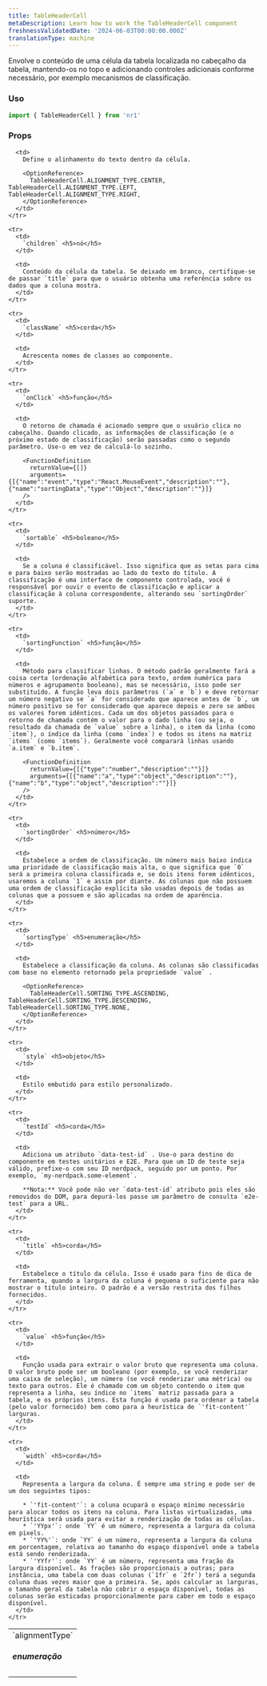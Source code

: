 ```yaml
---
title: TableHeaderCell
metaDescription: Learn how to work the TableHeaderCell component
freshnessValidatedDate: '2024-06-03T00:00:00.000Z'
translationType: machine
---
```


Envolve o conteúdo de uma célula da tabela localizada no cabeçalho da tabela, mantendo-os no topo e adicionando controles adicionais conforme necessário, por exemplo mecanismos de classificação.

### Uso

```js
import { TableHeaderCell } from 'nr1'
```

### Props

<table>
  <tbody>
    <tr>
      <td>
        `alignmentType` <h5>enumeração</h5>
      </td>

      <td>
        Define o alinhamento do texto dentro da célula.

        <OptionReference>
          TableHeaderCell.ALIGNMENT_TYPE.CENTER, TableHeaderCell.ALIGNMENT_TYPE.LEFT, TableHeaderCell.ALIGNMENT_TYPE.RIGHT,
        </OptionReference>
      </td>
    </tr>

    <tr>
      <td>
        `children` <h5>nó</h5>
      </td>

      <td>
        Conteúdo da célula da tabela. Se deixado em branco, certifique-se de passar `title` para que o usuário obtenha uma referência sobre os dados que a coluna mostra.
      </td>
    </tr>

    <tr>
      <td>
        `className` <h5>corda</h5>
      </td>

      <td>
        Acrescenta nomes de classes ao componente.
      </td>
    </tr>

    <tr>
      <td>
        `onClick` <h5>função</h5>
      </td>

      <td>
        O retorno de chamada é acionado sempre que o usuário clica no cabeçalho. Quando clicado, as informações de classificação (e o próximo estado de classificação) serão passadas como o segundo parâmetro. Use-o em vez de calculá-lo sozinho.

        <FunctionDefinition
          returnValue={[]}
          arguments={[{"name":"event","type":"React.MouseEvent","description":""},{"name":"sortingData","type":"Object","description":""}]}
        />
      </td>
    </tr>

    <tr>
      <td>
        `sortable` <h5>boleano</h5>
      </td>

      <td>
        Se a coluna é classificável. Isso significa que as setas para cima e para baixo serão mostradas ao lado do texto do título. A classificação é uma interface de componente controlada, você é responsável por ouvir o evento de classificação e aplicar a classificação à coluna correspondente, alterando seu `sortingOrder` suporte.
      </td>
    </tr>

    <tr>
      <td>
        `sortingFunction` <h5>função</h5>
      </td>

      <td>
        Método para classificar linhas. O método padrão geralmente fará a coisa certa (ordenação alfabética para texto, ordem numérica para números e agrupamento booleano), mas se necessário, isso pode ser substituído. A função leva dois parâmetros (`a` e `b`) e deve retornar um número negativo se `a` for considerado que aparece antes de `b`, um número positivo se for considerado que aparece depois e zero se ambos os valores forem idênticos. Cada um dos objetos passados para o retorno de chamada contém o valor para o dado linha (ou seja, o resultado da chamada de `value` sobre a linha), o item da linha (como `item`), o índice da linha (como `index`) e todos os itens na matriz `items` (como `items`). Geralmente você comparará linhas usando `a.item` e `b.item`.

        <FunctionDefinition
          returnValue={[{"type":"number","description":""}]}
          arguments={[{"name":"a","type":"object","description":""},{"name":"b","type":"object","description":""}]}
        />
      </td>
    </tr>

    <tr>
      <td>
        `sortingOrder` <h5>número</h5>
      </td>

      <td>
        Estabelece a ordem de classificação. Um número mais baixo indica uma prioridade de classificação mais alta, o que significa que `0` será a primeira coluna classificada e, se dois itens forem idênticos, usaremos a coluna `1` e assim por diante. As colunas que não possuem uma ordem de classificação explícita são usadas depois de todas as colunas que a possuem e são aplicadas na ordem de aparência.
      </td>
    </tr>

    <tr>
      <td>
        `sortingType` <h5>enumeração</h5>
      </td>

      <td>
        Estabelece a classificação da coluna. As colunas são classificadas com base no elemento retornado pela propriedade `value` .

        <OptionReference>
          TableHeaderCell.SORTING_TYPE.ASCENDING, TableHeaderCell.SORTING_TYPE.DESCENDING, TableHeaderCell.SORTING_TYPE.NONE,
        </OptionReference>
      </td>
    </tr>

    <tr>
      <td>
        `style` <h5>objeto</h5>
      </td>

      <td>
        Estilo embutido para estilo personalizado.
      </td>
    </tr>

    <tr>
      <td>
        `testId` <h5>corda</h5>
      </td>

      <td>
        Adiciona um atributo `data-test-id` . Use-o para destino do componente em testes unitários e E2E. Para que um ID de teste seja válido, prefixe-o com seu ID nerdpack, seguido por um ponto. Por exemplo, `my-nerdpack.some-element`.

        **Nota:** Você pode não ver `data-test-id` atributo pois eles são removidos do DOM, para depurá-los passe um parâmetro de consulta `e2e-test` para a URL.
      </td>
    </tr>

    <tr>
      <td>
        `title` <h5>corda</h5>
      </td>

      <td>
        Estabelece o título da célula. Isso é usado para fins de dica de ferramenta, quando a largura da coluna é pequena o suficiente para não mostrar o título inteiro. O padrão é a versão restrita dos filhos fornecidos.
      </td>
    </tr>

    <tr>
      <td>
        `value` <h5>função</h5>
      </td>

      <td>
        Função usada para extrair o valor bruto que representa uma coluna. O valor bruto pode ser um booleano (por exemplo, se você renderizar uma caixa de seleção), um número (se você renderizar uma métrica) ou texto para outros. Ele é chamado com um objeto contendo o item que representa a linha, seu índice no `items` matriz passada para a tabela, e os próprios itens. Esta função é usada para ordenar a tabela (pelo valor fornecido) bem como para a heurística de `'fit-content'` larguras.
      </td>
    </tr>

    <tr>
      <td>
        `width` <h5>corda</h5>
      </td>

      <td>
        Representa a largura da coluna. É sempre uma string e pode ser de um dos seguintes tipos:

        * `'fit-content'`: a coluna ocupará o espaço mínimo necessário para alocar todos os itens na coluna. Para listas virtualizadas, uma heurística será usada para evitar a renderização de todas as células.
        * `'YYpx'`: onde `YY` é um número, representa a largura da coluna em pixels.
        * `'YY%'`: onde `YY` é um número, representa a largura da coluna em porcentagem, relativa ao tamanho do espaço disponível onde a tabela está sendo renderizada.
        * `'YYfr'`: onde `YY` é um número, representa uma fração da largura disponível. As frações são proporcionais a outras; para instância, uma tabela com duas colunas (`1fr` e `2fr`) terá a segunda coluna duas vezes maior que a primeira. Se, após calcular as larguras, o tamanho geral da tabela não cobrir o espaço disponível, todas as colunas serão esticadas proporcionalmente para caber em todo o espaço disponível.
      </td>
    </tr>
  </tbody>
</table>